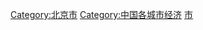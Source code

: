 {{Catnav|頁面分類|各種主題的頁面分類|依中国各省来作的分类|中国各省经济}}
{{Commonscat|Economy of Beijing}}

[[Category:北京市|Category:北京市]]
[[Category:中国各城市经济|Category:中国各城市经济]]
[[Category:中国各省经济|市]]